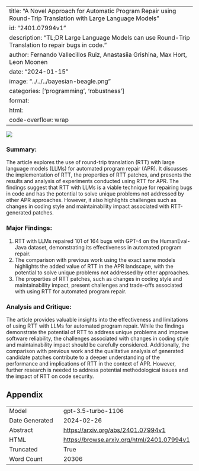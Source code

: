 
---
title: "A Novel Approach for Automatic Program Repair using Round-Trip Translation with Large Language Models"
id: "2401.07994v1"
description: "TL;DR Large Language Models can use Round-Trip Translation to repair bugs in code."
author: Fernando Vallecillos Ruiz, Anastasiia Grishina, Max Hort, Leon Moonen
date: "2024-01-15"
image: "../../../bayesian-beagle.png"
categories: ['programming', 'robustness']
format:
  html:
    code-overflow: wrap
---

![](../../../bayesian-beagle.png)

### Summary:

The article explores the use of round-trip translation (RTT) with large language models (LLMs) for automated program repair (APR). It discusses the implementation of RTT, the properties of RTT patches, and presents the results and analysis of experiments conducted using RTT for APR. The findings suggest that RTT with LLMs is a viable technique for repairing bugs in code and has the potential to solve unique problems not addressed by other APR approaches. However, it also highlights challenges such as changes in coding style and maintainability impact associated with RTT-generated patches.

### Major Findings:
1. RTT with LLMs repaired 101 of 164 bugs with GPT-4 on the HumanEval-Java dataset, demonstrating its effectiveness in automated program repair.
2. The comparison with previous work using the exact same models highlights the added value of RTT in the APR landscape, with the potential to solve unique problems not addressed by other approaches.
3. The properties of RTT patches, such as changes in coding style and maintainability impact, present challenges and trade-offs associated with using RTT for automated program repair.

### Analysis and Critique:
The article provides valuable insights into the effectiveness and limitations of using RTT with LLMs for automated program repair. While the findings demonstrate the potential of RTT to address unique problems and improve software reliability, the challenges associated with changes in coding style and maintainability impact should be carefully considered. Additionally, the comparison with previous work and the qualitative analysis of generated candidate patches contribute to a deeper understanding of the performance and implications of RTT in the context of APR. However, further research is needed to address potential methodological issues and the impact of RTT on code security.

## Appendix

|          |          |
|----------|----------|
| Model     | gpt-3.5-turbo-1106       |
| Date Generated     | 2024-02-26       |
| Abstract | [https://arxiv.org/abs/2401.07994v1](https://arxiv.org/abs/2401.07994v1)        |
| HTML     | [https://browse.arxiv.org/html/2401.07994v1](https://browse.arxiv.org/html/2401.07994v1)       |
| Truncated       | True       |
| Word Count       | 20306       |